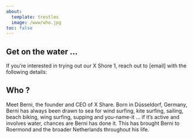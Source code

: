 ```yaml
---
about:
  template: trestles
  image: /www/who.jpg
toc: false
---
```


## Get on the water ...

If you're interested in trying out our X Shore 1, reach out to [email] with the following details:

## Who ?

Meet Berni, the founder and CEO of X Share. Born in Düsseldorf, Germany, Berni has always been drawn to sea for wind surfing, kite surfing, sailing, beach biking, wing surfing, supping and you-name-it ... if it's active and involves water, chances are Berni has done it. This has brought Berni to Roermond and the broader Netherlands throughout his life.

